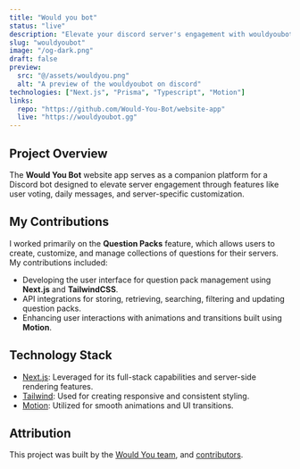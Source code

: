 ```yaml
---
title: "Would you bot"
status: "live"
description: "Elevate your discord server's engagement with wouldyoubot."
slug: "wouldyoubot"
image: "/og-dark.png"
draft: false
preview:
  src: "@/assets/wouldyou.png"
  alt: "A preview of the wouldyoubot on discord"
technologies: ["Next.js", "Prisma", "Typescript", "Motion"]
links:
  repo: "https://github.com/Would-You-Bot/website-app"
  live: "https://wouldyoubot.gg"
---
```



## Project Overview

The **Would You Bot** website app serves as a companion platform for a Discord bot designed to elevate server engagement through features like user voting, daily messages, and server-specific customization.

## My Contributions

I worked primarily on the **Question Packs** feature, which allows users to create, customize, and manage collections of questions for their servers. My contributions included:

- Developing the user interface for question pack management using **Next.js** and **TailwindCSS**.
- API integrations for storing, retrieving, searching, filtering and updating question packs.
- Enhancing user interactions with animations and transitions built using **Motion**.

## Technology Stack

- [Next.js](https://nextjs.org): Leveraged for its full-stack capabilities and server-side rendering features.
- [Tailwind](https://tailwindcss.com): Used for creating responsive and consistent styling.
- [Motion](https://motion.dev): Utilized for smooth animations and UI transitions.

## Attribution

This project was built by the [Would You team](https://wouldyoubot.gg/team), and [contributors](https://github.com/Would-You-Bot/website-app/graphs/contributors).